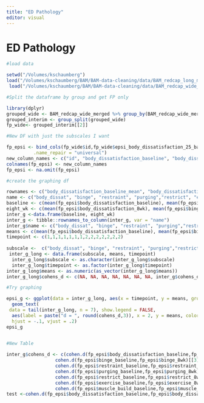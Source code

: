 ```yaml
---
title: "ED Pathology"
editor: visual
---
```


# ED Pathology


```r
#load data

setwd("/Volumes/kschaumberg")
load("/Volumes/kschaumberg/BAM/BAM-data-cleaning/data/BAM_redcap_long_merged.2023-08-11.RData")
 load("/Volumes/kschaumberg/BAM/BAM-data-cleaning/data/BAM_redcap_wide_merged.2023-08-11.RData")
```

```r
#Split the dataframe by group and get FP only

library(dplyr)
grouped_wide <- BAM_redcap_wide_merged %>% group_by(BAM_redcap_wide_merged$group_baseline)
grouped_interim <- group_split(grouped_wide)
fp_wide<- grouped_interim[[2]]
```

```r
#New DF with just the subscales I want

fp_epsi <- bind_cols(fp_wide$id,fp_wide$epsi_body_dissatisfaction_25_baseline, fp_wide$epsi_body_dissatisfaction_25_8wk, fp_wide$epsi_binge_25_baseline, fp_wide$epsi_binge_25_8wk, fp_wide$epsi_restraint_25_baseline, fp_wide$epsi_restraint_25_8wk, fp_wide$epsi_purging_25_baseline, fp_wide$epsi_purging_25_8wk, fp_wide$epsi_restrict_25_baseline, fp_wide$epsi_restrict_25_8wk, fp_wide$epsi_exercise_25_baseline, fp_wide$epsi_exercise_25_8wk, fp_wide$epsi_muscle_build_25_baseline, fp_wide$epsi_muscle_build_25_8wk,
          .name_repair = "universal")
new_column_names <- c("id", "body_dissatisfaction_baseline", "body_dissatisfaction_8wk", "binge_baseline", "binge_8wk", "restraint_baseline", "restraint_8wk", "purging_baseline", "purging_8wk", "restrict_baseline", "restrict_8wk", "exercise_baseline", "exercise_8wk", "muscle_build_baseline", "muscle_build_8wk")
colnames(fp_epsi) <- new_column_names
fp_epsi <- na.omit(fp_epsi)
```

```r
#create the graphing df

rownames <- c("body_dissatisfaction_baseline_mean", "body_dissatisfaction_8wk_mean", "binge_baseline_mean", "binge_8wk_mean", "restraint_baseline_mean", "restraint_8wk_mean", "purging_baseline_mean", "purging_8wk_mean", "restrict_baseline_mean", "restrict_8wk_mean", "exercise_baseline_mean", "exercise_8wk_mean", "muscle_build_baseline_mean", "muscle_build_8wk_mean")
name <- c("body_dissat", "binge", "restraint", "purging","restrict", "exercise", "muscle_build")
baseline <- c(mean(fp_epsi$body_dissatisfaction_baseline), mean(fp_epsi$binge_baseline), mean(fp_epsi$restraint_baseline), mean(fp_epsi$purging_baseline), mean(fp_epsi$restrict_baseline), mean(fp_epsi$exercise_baseline), mean(fp_epsi$muscle_build_baseline))
eight_wk <- c(mean(fp_epsi$body_dissatisfaction_8wk), mean(fp_epsi$binge_8wk), mean(fp_epsi$restraint_8wk), mean(fp_epsi$purging_8wk), mean(fp_epsi$restrict_8wk), mean(fp_epsi$exercise_8wk), mean(fp_epsi$muscle_build_8wk))
inter_g <-data.frame(baseline, eight_wk)
inter_g <- tibble::rownames_to_column(inter_g, var = "name")
inter_g$name <- c("body_dissat", "binge", "restraint", "purging","restrict", "exercise", "muscle_build")
means <- c(mean(fp_epsi$body_dissatisfaction_baseline), mean(fp_epsi$binge_baseline), mean(fp_epsi$restraint_baseline), mean(fp_epsi$purging_baseline), mean(fp_epsi$restrict_baseline), mean(fp_epsi$exercise_baseline), mean(fp_epsi$muscle_build_baseline),mean(fp_epsi$body_dissatisfaction_8wk), mean(fp_epsi$binge_8wk), mean(fp_epsi$restraint_8wk), mean(fp_epsi$purging_8wk), mean(fp_epsi$restrict_8wk), mean(fp_epsi$exercise_8wk), mean(fp_epsi$muscle_build_8wk))
timepoint <- c(1,1,1,1,1,1,1,2,2,2,2,2,2,2)
  
subscale <-  c("body_dissat", "binge", "restraint", "purging","restrict", "exercise", "muscle_build", "body_dissat", "binge", "restraint", "purging","restrict", "exercise", "muscle_build")
 inter_g_long <- data.frame(subscale, means, timepoint)
  inter_g_long$subscale <- as.character(inter_g_long$subscale)
  inter_g_long$timepoint <- as.factor(inter_g_long$timepoint)
inter_g_long$means <- as.numeric(as_vector(inter_g_long$means))
inter_g_long$cohens_d <- c(NA, NA, NA, NA, NA, NA, NA, inter_g$cohens_d)
```  

```r
#Try graphing

epsi_g <- ggplot(data = inter_g_long, aes(x = timepoint, y = means, group =subscale))+ geom_point()+ geom_line(aes( color = subscale))+ labs(x = "Timepoint", y = "Mean EPSI Subscale Score", color = "Subscale")+ theme_igray()+ scale_x_discrete(labels = c("1" = "Baseline", "2" = "8 Week")) + scale_color_discrete(labels = c("binge" = "Binge Eating", "body_dissat" = "Body Dissatisfaction", "exercise" = "Excessive Exercise", "muscle_build" = "Muscle Building", "purging" = "Purging", "restraint" = "Cognitive Restraint", "restrict" = "Restricting" ))+  
  geom_text(
 data = tail(inter_g_long, n = 7), show.legend = FALSE,
  aes(label = paste("d = ", round(cohens_d,3)), x = 2, y = means, color = subscale),
  hjust = -.1, vjust = .2)
epsi_g
         
```

```r
#New Table

inter_g$cohens_d <- c(cohen.d(fp_epsi$body_dissatisfaction_baseline,fp_epsi$body_dissatisfaction_8wk)[[3]],
                  cohen.d(fp_epsi$binge_baseline,fp_epsi$binge_8wk)[[3]],
                  cohen.d(fp_epsi$restraint_baseline,fp_epsi$restraint_8wk)[[3]],
                  cohen.d(fp_epsi$purging_baseline,fp_epsi$purging_8wk)[[3]],
                  cohen.d(fp_epsi$restrict_baseline,fp_epsi$restrict_8wk)[[3]],
                  cohen.d(fp_epsi$exercise_baseline,fp_epsi$exercise_8wk)[[3]],
                  cohen.d(fp_epsi$muscle_build_baseline,fp_epsi$muscle_build_8wk)[[3]])
test <-cohen.d(fp_epsi$body_dissatisfaction_baseline,fp_epsi$body_dissatisfaction_8wk)
```